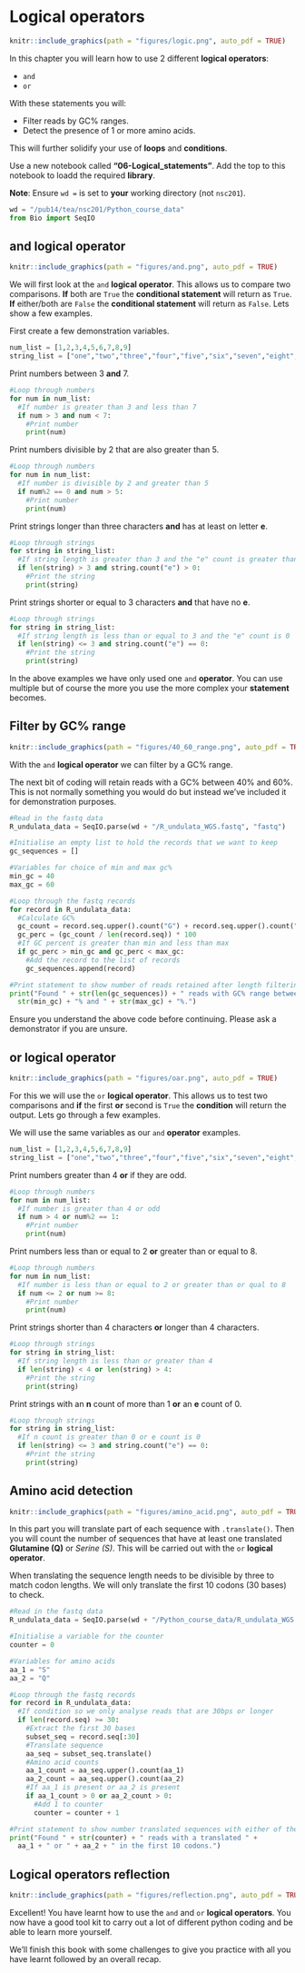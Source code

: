 # Logical operators {#logical_operators}
```r
knitr::include_graphics(path = "figures/logic.png", auto_pdf = TRUE)
```

In this chapter you will learn how to use 2 different __logical operators__:

- `and`
- `or`

With these statements you will:

- Filter reads by GC% ranges.
- Detect the presence of 1 or more amino acids.

This will further solidify your use of __loops__ and __conditions__. 

Use a new notebook called __"06-Logical_statements"__. Add the top to this notebook to loadd the required __library__.

__Note__: Ensure `wd =` is set to __your__ working directory (not `nsc201`).

```python
wd = "/pub14/tea/nsc201/Python_course_data"
from Bio import SeqIO
```

## and logical operator
```r
knitr::include_graphics(path = "figures/and.png", auto_pdf = TRUE)
```

We will first look at the `and` __logical operator__. 
This allows us to compare two comparisons. 
__If__ both are `True` the __conditional statement__ will return as `True`.
__If__ either/both are `False` the __conditional statement__ will return as `False`.
Lets show a few examples.

First create a few demonstration variables.

```python
num_list = [1,2,3,4,5,6,7,8,9]
string_list = ["one","two","three","four","five","six","seven","eight","nine"]
```

Print numbers between 3 __and__ 7.

```python
#Loop through numbers
for num in num_list:
  #If number is greater than 3 and less than 7
  if num > 3 and num < 7:
    #Print number
    print(num)
```

Print numbers divisible by 2 that are also greater than 5.

```python
#Loop through numbers
for num in num_list:
  #If number is divisible by 2 and greater than 5
  if num%2 == 0 and num > 5:
    #Print number
    print(num)
```

Print strings longer than three characters __and__ has at least on letter __e__.

```python
#Loop through strings
for string in string_list:
  #If string length is greater than 3 and the "e" count is greater than 0
  if len(string) > 3 and string.count("e") > 0:
    #Print the string
    print(string)
```

Print strings shorter or equal to 3 characters __and__ that have no __e__.

```python
#Loop through strings
for string in string_list:
  #If string length is less than or equal to 3 and the "e" count is 0
  if len(string) <= 3 and string.count("e") == 0:
    #Print the string
    print(string)
```

In the above examples we have only used one `and` __operator__. You can use multiple but of course the more you use the more complex your __statement__ becomes.

## Filter by GC% range
```r
knitr::include_graphics(path = "figures/40_60_range.png", auto_pdf = TRUE)
```

With the `and` __logical operator__ we can filter by a GC% range.

The next bit of coding will retain reads with a GC% between 40% and 60%. This is not normally something you would do but instead we've included it for demonstration purposes.

```python
#Read in the fastq data
R_undulata_data = SeqIO.parse(wd + "/R_undulata_WGS.fastq", "fastq")

#Initialise an empty list to hold the records that we want to keep
gc_sequences = []

#Variables for choice of min and max gc%
min_gc = 40
max_gc = 60

#Loop through the fastq records
for record in R_undulata_data:
  #Calculate GC%
  gc_count = record.seq.upper().count("G") + record.seq.upper().count("C")
  gc_perc = (gc_count / len(record.seq)) * 100
  #If GC percent is greater than min and less than max
  if gc_perc > min_gc and gc_perc < max_gc:
    #Add the record to the list of records
    gc_sequences.append(record)

#Print statement to show number of reads retained after length filtering
print("Found " + str(len(gc_sequences)) + " reads with GC% range between " + 
  str(min_gc) + "% and " + str(max_gc) + "%.")
```

Ensure you understand the above code before continuing.
Please ask a demonstrator if you are unsure.

## or logical operator
```r
knitr::include_graphics(path = "figures/oar.png", auto_pdf = TRUE)
```

For this we will use the `or` __logical operator__. This allows us to test two comparisons and __if__ the first __or__ second is `True` the __condition__ will return the output. Lets go through a few examples.

We will use the same variables as our `and` __operator__ examples.

```python
num_list = [1,2,3,4,5,6,7,8,9]
string_list = ["one","two","three","four","five","six","seven","eight","nine"]
```

Print numbers greater than 4 __or__ if they are odd.

```python
#Loop through numbers
for num in num_list:
  #If number is greater than 4 or odd
  if num > 4 or num%2 == 1:
    #Print number
    print(num)
```

Print numbers less than or equal to 2 __or__ greater than or equal to 8.

```python
#Loop through numbers
for num in num_list:
  #If number is less than or equal to 2 or greater than or qual to 8
  if num <= 2 or num >= 8:
    #Print number
    print(num)
```

Print strings shorter than 4 characters __or__ longer than 4 characters.

```python
#Loop through strings
for string in string_list:
  #If string length is less than or greater than 4
  if len(string) < 4 or len(string) > 4:
    #Print the string
    print(string)
```

Print strings with an __n__ count of more than 1 __or__ an __e__ count of 0.

```python
#Loop through strings
for string in string_list:
  #If n count is greater than 0 or e count is 0
  if len(string) <= 3 and string.count("e") == 0:
    #Print the string
    print(string)
```


## Amino acid detection
```r
knitr::include_graphics(path = "figures/amino_acid.png", auto_pdf = TRUE)
```

In this part you will translate part of each sequence with `.translate()`.
Then you will count the number of sequences that have at least one translated __Glutamine (Q)__ or _Serine (S)_.
This will be carried out with the  `or` __logical operator__.

When translating the sequence length needs to be divisible by three to match codon lengths. We will only translate the first 10 codons (30 bases) to check.

```python
#Read in the fastq data
R_undulata_data = SeqIO.parse(wd + "/Python_course_data/R_undulata_WGS.fastq", "fastq")

#Initialise a variable for the counter
counter = 0

#Variables for amino acids
aa_1 = "S"
aa_2 = "Q"

#Loop through the fastq records
for record in R_undulata_data:
  #If condition so we only analyse reads that are 30bps or longer
  if len(record.seq) >= 30:
    #Extract the first 30 bases
    subset_seq = record.seq[:30]
    #Translate sequence
    aa_seq = subset_seq.translate()
    #Amino acid counts
    aa_1_count = aa_seq.upper().count(aa_1)
    aa_2_count = aa_seq.upper().count(aa_2)
    #If aa_1 is present or aa_2 is present
    if aa_1_count > 0 or aa_2_count > 0:
      #Add 1 to counter
      counter = counter + 1

#Print statement to show number translated sequences with either of the amino acids
print("Found " + str(counter) + " reads with a translated " + 
  aa_1 + " or " + aa_2 + " in the first 10 codons.")
```

## Logical operators reflection
```r
knitr::include_graphics(path = "figures/reflection.png", auto_pdf = TRUE)
``` 

Excellent! You have learnt how to use the `and` and `or` __logical operators__.
You now have a good tool kit to carry out a lot of different python coding and be able to learn more yourself.

We'll finish this book with some challenges to give you practice with all you have learnt followed by an overall recap.


